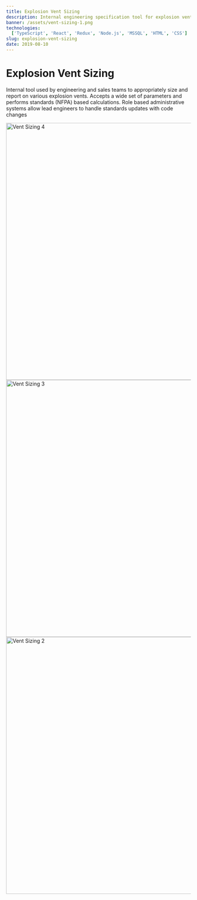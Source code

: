```yaml
---
title: Explosion Vent Sizing
description: Internal engineering specification tool for explosion vents
banner: /assets/vent-sizing-1.png
technologies:
  ['TypeScript', 'React', 'Redux', 'Node.js', 'MSSQL', 'HTML', 'CSS']
slug: explosion-vent-sizing
date: 2019-08-10
---
```


# Explosion Vent Sizing

Internal tool used by engineering and sales teams to appropriately size and
report on various explosion vents. Accepts a wide set of parameters and performs
standards (NFPA) based calculations. Role based administrative systems allow
lead engineers to handle standards updates with code changes

<img src="/assets/vent-sizing-4.png" alt="Vent Sizing 4" width="700px" />
<img src="/assets/vent-sizing-3.png" alt="Vent Sizing 3" width="700px" />
<img src="/assets/vent-sizing-2.png" alt="Vent Sizing 2" width="700px" />
